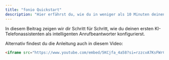 ```yaml
---
title: "fonio Quickstart"
description: "Hier erfährst du, wie du in weniger als 10 Minuten deinen ersten KI-Telefonassistenten erstellen kannst."
---
```


In diesem Beitrag zeigen wir dir Schritt für Schritt, wie du deinen ersten KI-Telefonassistenten als intelligenten Anrufbeantworter konfigurierst.

Alternativ findest du die Anleitung auch in diesem Video:

```html
<iframe src="https://www.youtube.com/embed/5KCjfa_4a58?si=rzzcvA7KsFWrCVhS"> </iframe>
```